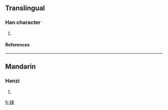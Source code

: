 ==Translingual==
===Han character===
{{Han char|rn=38|rad=女|as=08|sn=11|four=|canj=女木人人 (VDOO)}}
# {{defn|Han|sort=女08}}
====References====
{{Han ref|kx=0265.090|dkj=06427|dj=0532.070|hdz=21057.040|uh=5A61|ud=23137}}

----
==Mandarin==
===Hanzi===
{{cmn-hanzi|pin=[[chuò]] (chuo4), [[lái]] (lai2)|wg=ch'o<sup>4</sup>, lai<sup>2</sup>}}
# {{defn|Mandarin}}

[[fr:婡]]
